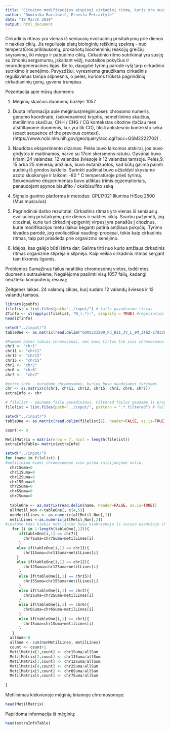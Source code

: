 ```yaml
---
title: "Citozino modifikacijos atspingi cirkadinį ritmą, kuris yra susijęs su epigenetine įvairove ir senėjimu"
author: "Dominika Barilovič, Ernesta Petraitytė"
date: "19 March 2019"
output: html_document
---
```


Cirkadinis ritmas yra vienas iš seniausių evoliucinių prisitaikymų prie dienos ir nakties ciklų. Jis reguliuoja platų biologinių reiškinių spektrą - nuo temperatūros priklausomų, prokariotų biocheminių reakcijų greičių svyravimų, iki miego ir pabudimo ciklų. Cirkadinio ritmo sutrikimai yra susiję su žmonių sergamumu, įskaitant vėžį, nuotaikos pokyčius ir neurodegeneracines ligas. Be to, daugybė tyrimų parodė ryšį tarp cirkadinio sutrikimo ir senėjimo. Pavyzdžiui, vyresniems graužikams cirkadinis reguliavimas tampa silpnesnis, o pelės, kurioms trūksta pagrindinių cirkadianinių genų, gyvena trumpiau. 

Pezentacija apie mūsų duomenis

1.	Mėginių skaičius duomenų bazėje: 1057 

2.	Duota informacija apie mėginius(mėginiuose): chrosomo numeris, genomo koordinatė, (sekvenavimo) kryptis, nemetilinimo skaičius, metilinimo skaičius, CHH / CHG / CG kontekstas citozine (tačiau mes atsifiltavome duomenis, kur yra tik CG), tiksli ankstesnio konteksto seka (exact sequence of the previous context). (https://www.ncbi.nlm.nih.gov/geo/query/acc.cgi?acc=GSM2222702) .

3.	 Naudotas eksperimento dizainas: Pelės buvo laikomos atskirai, jos buvo girdytos ir maitinamos, narve su 17cm skersmens ratuku. Gyvūnai buvo tiriami 24 valandas: 12 valandas šviesoje  ir 12 valandas tamsoje. 
Pelės,9, 15 arba 25 mėnesių amžiaus, buvo eutanizuotos, kad būtų galima paimti audinių iš gimdos kaklelio. Surinkti audiniai buvo užšaldyti skystame azoto sluoksnyje ir laikomi -80 ° C temperatūroje prieš tyrimą. Sekvenavimo eksperimentas buvo atliktas trimis egzemplioriais, panaudojant spynos bisulfito / oksibisulfito seką

4.	Signalo gavimo platforma ir metodas: GPL17021 Illumina HiSeq 2500 (Mus musculus)

5.	Pagrindiniai darbo rezultatai: Cirkadinis ritmas yra vienas iš seniausių evoliucinių prisitaikymų prie dienos ir nakties ciklų. Svarbu pažymėti, jog citozinai, kurie turi cirkadinį epigeninį virpesį yra panašūs į citozinus, kurie modifikacijos metu (laikui bėgant) patiria amžiaus pokyčių. Tyrimo išvados parodė, jog evoliuciškai naudingi procesai, tokie kaip cirkadinis ritmas, taip pat prisideda prie organizmo senėjimo.

6.	 Idėjos, kas galėjo būti ištirta dar: Galima tirti nuo kurio amžiaus cirkadinis ritmas organizme stiprėja ir silpnėja. Kaip veikia cirkadinis ritmas sergant tam tikromis ligomis. 

Problemos
Sumažinus failus neatitiko chromosomų vietos, todėl mes duomenis sutraukėme;
Negalėjome pasiimti visų 1057 failų, kadangi neužteko kompiuterių resusų;

Zeitgeber laikas. 
24 valandų ciklas, kurį sudaro 12 valandų šviesos ir 12 valandų tamsos. 
```r
library(gsubfn)
filelist = list.files(path="../input/") # failu pavadinimu listas
ZTinfo <- strapplyc(filelist, "M_(.*)-", simplify = TRUE) #reguliarios išraiškos dėka išskiriu iš failų vardų Zeitgebeio laiką. 
head(ZTinfo)
```

```r
setwd("../input/")
tableOne <- as.matrix(read.delim("GSM2223209_P3_B11_JV_L_9M_ZT62-27832827.bismark_pe.probe_matches.CX_report.txt", header=FALSE, as.is=TRUE))

#Paemem buten tokias chromosomas, nes buvo tirtos tik sios chromosomos. Suzinojome is pasileide scripta chromomes ir padave visus meginiu failus. Tuomet ivykdeme #komanda "cat chromosomes.txt | sort -u" komandineje eiluteje.
chr1 <- "chr1"
chr11 <- "chr11"
chr12 <- "chr12"
chr15 <- "chr15"
chr2 <- "chr2"
chr6 <- "chr6"
chr7 <-  "chr7"

#extra info - nurodome chromosomas, kurios buvo naudojamos tyrimams
chr <- as.matrix(c(chr1, chr11, chr12, chr15, chr2, chr6, chr7))
extraInfo <- chr

# filelist - gauname failu pavadinimus. Filtered failus gauname is programos filter.sh paduodadant visus meginiu failus 
filelist = list.files(path="../input/", pattern = ".*.filtered") # failu pavadinimu listas

setwd("../input/")
tableOne <- as.matrix(read.delim(filelist[1], header=FALSE, as.is=TRUE))

count <- 0

MetilMatrix = matrix(nrow = 7, ncol = length(filelist))
extraInfoTable= matrix(extraInfo)

setwd("../input/")
for (name in filelist) {
#metilinimo kieki chromosomose visu pirma inicijuojame nuliu.  
  chr1Suma=0
  chr11Suma=0
  chr12Suma=0
  chr15Suma=0
  chr2Suma=0
  chr6Suma=0
  chr7Suma=0
  
  tableOne <- as.matrix(read.delim(name, header=FALSE, as.is=TRUE))
  allMetil_Non <-tableOne[, c(4,5)]
  nonMetilLines <- as.numeric(allMetil_Non[,1])
  metilLines <-as.numeric(allMetil_Non[,2])
#ieskome koks kiekis metilinimo buvo kiekvienoje is saraso esancioje chromosomoje (kiekvienam meginiui)  
   for (i in 1:length(tableOne[,1])){
      if(tableOne[i,1] == chr7){
        chr7Suma=chr7Suma+metilLines[i]
      }
     else if(tableOne[i,1] == chr11){
        chr11Suma=chr11Suma+metilLines[i]
     }
     else if(tableOne[i,1] == chr12){
        chr12Suma=chr12Suma+metilLines[i]
      }
      else if(tableOne[i,1] == chr15){
        chr15Suma=chr15Suma+metilLines[i]
      }
      else if(tableOne[i,1] == chr2){
        chr2Suma=chr2Suma+metilLines[i]
      }
      else if(tableOne[i,1] == chr6){
        chr6Suma=chr6Suma+metilLines[i]
      }
      else if(tableOne[i,1] == chr1){
        chr1Suma=chr1Suma+metilLines[i]
      }
   }
  allSum<-0
  allSum <- sum(nonMetilLines, metilLines)
  count <- count+1
  MetilMatrix[1,count] <- chr1Suma/allSum
  MetilMatrix[2,count] <- chr11Suma/allSum
  MetilMatrix[3,count] <- chr12Suma/allSum
  MetilMatrix[4,count] <- chr2Suma/allSum
  MetilMatrix[5,count] <- chr6Suma/allSum
  MetilMatrix[6,count] <- chr7Suma/allSum
  
}
```

Metilinimas kiekvienoje mėginių tiriamoje chromosomoje:
```r
head(MetilMatrix)
```

Papildoma informacija iš mėginių:
```r
head(extraInfoTable)
```
